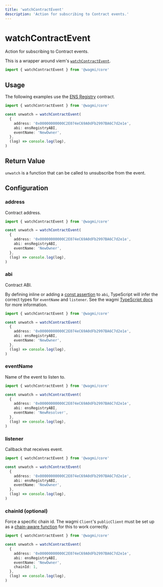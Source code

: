 ```yaml
---
title: 'watchContractEvent'
description: 'Action for subscribing to Contract events.'
---
```


# watchContractEvent

Action for subscribing to Contract events.

This is a wrapper around viem's [`watchContractEvent`](https://viem.sh/docs/contract/watchContractEvent.html).

```ts
import { watchContractEvent } from '@wagmi/core'
```

## Usage

The following examples use the [ENS Registry](https://etherscan.io/address/0x00000000000C2E074eC69A0dFb2997BA6C7d2e1e#code) contract.

```ts
import { watchContractEvent } from '@wagmi/core'

const unwatch = watchContractEvent(
  {
    address: '0x00000000000C2E074eC69A0dFb2997BA6C7d2e1e',
    abi: ensRegistryABI,
    eventName: 'NewOwner',
  },
  (log) => console.log(log),
)
```

## Return Value

`unwatch` is a function that can be called to unsubscribe from the event.

## Configuration

### address

Contract address.

```ts {5}
import { watchContractEvent } from '@wagmi/core'

const unwatch = watchContractEvent(
  {
    address: '0x00000000000C2E074eC69A0dFb2997BA6C7d2e1e',
    abi: ensRegistryABI,
    eventName: 'NewOwner',
  },
  (log) => console.log(log),
)
```

### abi

Contract ABI.

By defining inline or adding a [const assertion](https://www.typescriptlang.org/docs/handbook/release-notes/typescript-3-4.html#const-assertions) to `abi`, TypeScript will infer the correct types for `eventName` and `listener`. See the wagmi [TypeScript docs](/core/typescript) for more information.

```ts {6}
import { watchContractEvent } from '@wagmi/core'

const unwatch = watchContractEvent(
  {
    address: '0x00000000000C2E074eC69A0dFb2997BA6C7d2e1e',
    abi: ensRegistryABI,
    eventName: 'NewOwner',
  },
  (log) => console.log(log),
)
```

### eventName

Name of the event to listen to.

```ts {7}
import { watchContractEvent } from '@wagmi/core'

const unwatch = watchContractEvent(
  {
    address: '0x00000000000C2E074eC69A0dFb2997BA6C7d2e1e',
    abi: ensRegistryABI,
    eventName: 'NewResolver',
  },
  (log) => console.log(log),
)
```

### listener

Callback that receives event.

```ts {9}
import { watchContractEvent } from '@wagmi/core'

const unwatch = watchContractEvent(
  {
    address: '0x00000000000C2E074eC69A0dFb2997BA6C7d2e1e',
    abi: ensRegistryABI,
    eventName: 'NewOwner',
  },
  (log) => console.log(log),
)
```

### chainId (optional)

Force a specific chain id. The wagmi `Client`'s `publicClient` must be set up as a [chain-aware function](/core/client#publicclient-optional) for this to work correctly.

```ts {8}
import { watchContractEvent } from '@wagmi/core'

const unwatch = watchContractEvent(
  {
    address: '0x00000000000C2E074eC69A0dFb2997BA6C7d2e1e',
    abi: ensRegistryABI,
    eventName: 'NewOwner',
    chainId: 1,
  },
  (log) => console.log(log),
)
```
